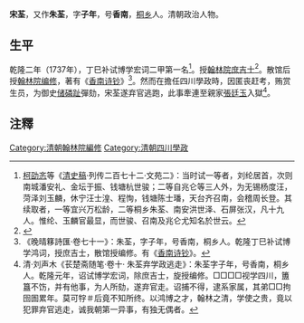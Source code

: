 '''宋荃'''，又作'''朱荃'''，字'''子年'''，号'''香南'''，[[桐乡|桐乡]]人。清朝政治人物。

==生平==
乾隆二年（1737年），丁巳补试博学宏词二甲第一名<ref>[[柯劭忞|柯劭忞]]等《[[清史稿|清史稿]]·列传二百七十二·文苑二》：当时试一等者，刘纶居首，次则南城潘安礼、金坛于振、钱塘杭世骏；二等自兆仑等三人外，为无锡杨度汪，菏泽刘玉麟，休宁汪士湟、程恂，钱塘陈士璠，天台齐召南，会稽周长登。其续取者，一等宜兴万松龄，二等桐乡朱荃、南安洪世泽、石屏张汉，凡十九人。惟纶、玉麟官最显，而世骏、召南及兆仑尤知名於世云。</ref>。授[[翰林院|翰林院]][[庶吉士|庶吉士]]<ref>{{cite news|title=宋荃|url=http://61.175.198.143:8081/pub/jiax_grw/tongxiang/201004/t20100428_428262.html|accessdate=2013-08-14|newspaper=嘉興圖書館|archive-date=2016-03-04|archive-url=https://web.archive.org/web/20160304105245/http://61.175.198.143:8081/pub/jiax_grw/tongxiang/201004/t20100428_428262.html|dead-url=no}}</ref>。散馆后授[[翰林院|翰林院]][[编修|编修]]，著有《[[香南诗钞|香南诗钞]]》<ref>《晚晴簃詩匯·卷七十一》：朱荃，字子年，号香南，桐乡人。乾隆丁巳补试博学鸿词，授庶吉士，散馆授编修。有《[[香南诗钞|香南诗钞]]》。</ref>。然而在擔任四川學政時，因匿丧赶考，贿赏生员，为御史[[储磷趾|储磷趾]]彈劾，宋荃遂弃官逃跑，此事牽連至親家[[張廷玉|張廷玉]]入獄<ref>清·刘声木《苌楚斋随笔·卷十· 朱荃弃学政逃走》：朱荃字子年，号香南，桐乡人。乾隆元年，诏试博学宏词，除庶吉士，旋授编修。□□□□视学四川，簠簋不饬，并有他事，为人所劾，遂弃官走。诏捕不得，逮系家属，其弟□□拘囹圄累年。莫可牸＃后竟不知所终。以鸿博之才，翰林之清，学使之贵，竟以犯罪弃官逃走，诚我朝第一异事，有独无偶者。</ref>。

==注釋==
{{reflist|2}}

{{清朝人物小作品}}
{{乾隆元年丙辰科博學宏詞}}

[[Category:清朝翰林院編修|Category:清朝翰林院編修]]
[[Category:清朝四川學政|Category:清朝四川學政]]